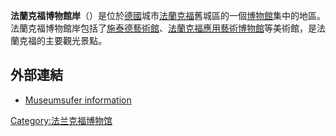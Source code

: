 '''法蘭克福博物館岸'''（{{lang-de|Museumsufer}}）是位於[[德國|德國]]城市[[法蘭克福|法蘭克福]]舊城區的一個[[博物館|博物館]]集中的地區。法蘭克福博物館岸包括了[[施泰德藝術館|施泰德藝術館]]、[[法蘭克福應用藝術博物館|法蘭克福應用藝術博物館]]等美術館，是法蘭克福的主要觀光景點。

==外部連結==
* [http://www.inyourpocket.com/germany/frankfurt/en/venue?id=GEFRENX0796 Museumsufer information] {{Wayback|url=http://www.inyourpocket.com/germany/frankfurt/en/venue?id=GEFRENX0796 |date=20071008040850 }}
{{coord|50|06|22|N|8|40|43|E|display=title|region:DE-HE_type:landmark_source:dewiki}}

[[Category:法兰克福博物馆|Category:法兰克福博物馆]]